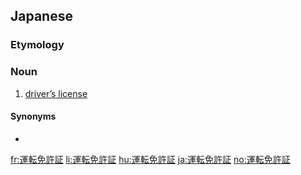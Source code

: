 {{also|運轉免許證}}
==Japanese==
{{ja-kanjitab|うん|てん|めん|きょ|しょう|yomi=on}}

===Etymology===
{{compound|運転|免許証|t1=driving|t2=license|lang=ja}}

===Noun===
{{ja-noun|うんてん めんきょしょう}}

# [[driver's license|driver’s license]]

====Synonyms====
* {{ja-r|運転免許|うんてん めんきょ}}

[[fr:運転免許証]]
[[li:運転免許証]]
[[hu:運転免許証]]
[[ja:運転免許証]]
[[no:運転免許証]]